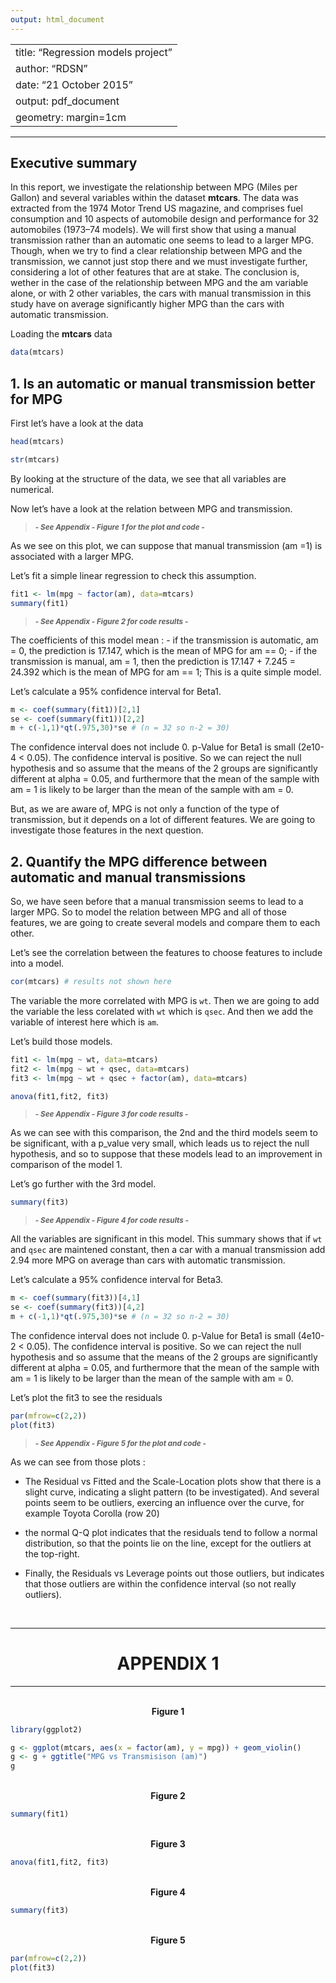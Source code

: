 ```yaml
---
output: html_document
---
```

---
title: "Regression models project"
author: "RDSN"
date: "21 October 2015"
output: pdf_document
geometry: margin=1cm
---

------

\fontsize{10}{1}
\selectfont

## Executive summary

In this report, we investigate the relationship between MPG (Miles per Gallon) and several variables within the dataset **mtcars**. 
The data was extracted from the 1974 Motor Trend US magazine, and comprises fuel consumption and 10 aspects of automobile design and performance for 32 automobiles (1973–74 models). 
We will first show that using a manual transmission rather than an automatic one seems to lead to a larger MPG.
Though, when we try to find a clear relationship between MPG and the transmission, we cannot just stop there and we must investigate further, considering a lot of other features that are at stake.
The conclusion is, wether in the case of the relationship between MPG and the am variable alone, or with 2 other variables, the cars with manual transmission in this study have on average significantly higher MPG than the cars with automatic transmission.

Loading the **mtcars** data
```r
data(mtcars)
```

## 1. Is an automatic or manual transmission better for MPG

First let's have a look at the data
```r
head(mtcars)
```

```r
str(mtcars)
```
By looking at the structure of the data, we see that all variables are numerical.

Now let's have a look at the relation between MPG and transmission.            

   
 > ^_**- See Appendix - Figure 1 for the plot and code -**_^
 
As we see on this plot, we can suppose that manual transmission (am =1) is associated with a larger MPG.

Let's fit a simple linear regression to check this assumption.
```r
fit1 <- lm(mpg ~ factor(am), data=mtcars)
summary(fit1)
```
 > ^_**- See Appendix - Figure 2 for code results -**_^
  
The coefficients of this model mean :
- if the transmission is automatic, am = 0, the prediction is 17.147, which is the mean of MPG for am == 0;
- if the transmission is manual, am = 1, then the prediction is 17.147 + 7.245 = 24.392 which is the mean of MPG for am == 1;
This is a quite simple model.

Let's calculate a 95% confidence interval for Beta1.
```r
m <- coef(summary(fit1))[2,1]
se <- coef(summary(fit1))[2,2]
m + c(-1,1)*qt(.975,30)*se # (n = 32 so n-2 = 30)
```
The confidence interval does not include 0. p-Value for Beta1 is small (2e10-4 < 0.05). The confidence interval is positive. 
So we can reject the null hypothesis and so assume that the means of the 2 groups are significantly different at alpha = 0.05, and furthermore that the mean of the sample with am = 1 is likely to be larger than the mean of the sample with am = 0.

But, as we are aware of, MPG is not only a function of the type of transmission, but it depends on a lot of different features. We are going to investigate those features in the next question.

\pagebreak

## 2. Quantify the MPG difference between automatic and manual transmissions

So, we have seen before that a manual transmission seems to lead to a larger MPG.
So to model the relation between MPG and all of those features, we are going to create several models and compare them to each other.

Let's see the correlation between the features to choose features to include into a model.
```r
cor(mtcars) # results not shown here
```
The variable the more correlated with MPG is `wt`.
Then we are going to add the variable the less corelated with `wt` which is `qsec`. And then we add the variable of interest here which is `am`.

Let's build those models.
```r
fit1 <- lm(mpg ~ wt, data=mtcars)
fit2 <- lm(mpg ~ wt + qsec, data=mtcars)
fit3 <- lm(mpg ~ wt + qsec + factor(am), data=mtcars)

anova(fit1,fit2, fit3)
```
 > ^_**- See Appendix - Figure 3 for code results -**_^
  
As we can see with this comparison, the 2nd and the third models seem to be significant, with a p_value very small, which leads us to reject the null hypothesis, and so to suppose that these models lead to an improvement in comparison of the model 1.

Let's go further with the 3rd model.
```r
summary(fit3)
```
 > ^_**- See Appendix - Figure 4 for code results -**_^ 
  
All the variables are significant in this model.
This summary shows that if `wt` and `qsec` are maintened constant, then a car with a manual transmission add 2.94 more MPG on average than cars with automatic transmission.   

Let's calculate a 95% confidence interval for Beta3.
```r
m <- coef(summary(fit3))[4,1]
se <- coef(summary(fit3))[4,2]
m + c(-1,1)*qt(.975,30)*se # (n = 32 so n-2 = 30)
```
The confidence interval does not include 0. p-Value for Beta1 is small (4e10-2 < 0.05). The confidence interval is positive. 
So we can reject the null hypothesis and so assume that the means of the 2 groups are significantly different at alpha = 0.05, and furthermore that the mean of the sample with am = 1 is likely to be larger than the mean of the sample with am = 0.

Let's plot the fit3 to see the residuals
```r
par(mfrow=c(2,2))
plot(fit3)
```
 > ^_**- See Appendix - Figure 5 for the plot and code -**_^  
  
As we can see from those plots :

 - The Residual vs Fitted and the Scale-Location plots show that there is a slight curve, indicating a slight pattern (to be investigated). And several points seem to be outliers, exercing an influence over the curve, for example Toyota Corolla (row 20)

 - the normal Q-Q plot indicates that the residuals tend to follow a normal distribution, so that the points lie on the line, except for the outliers at the top-right.

 - Finally, the Residuals vs Leverage points out those outliers, but indicates that those outliers are within the confidence interval (so not really outliers).

&nbsp;
&nbsp;
&nbsp;
&nbsp;
&nbsp;
&nbsp;
&nbsp;
&nbsp;

--------------

<center> <h1>APPENDIX 1</h1> </center>

-------
&nbsp;
<center>**Figure 1**</center>
```r
library(ggplot2)

g <- ggplot(mtcars, aes(x = factor(am), y = mpg)) + geom_violin()
g <- g + ggtitle("MPG vs Transmisison (am)")
g
```

&nbsp;
<center>**Figure 2**</center>
```r
summary(fit1)
```
&nbsp;
<center>**Figure 3**</center>
```r
anova(fit1,fit2, fit3)
```
&nbsp;
<center>**Figure 4**</center>
```r
summary(fit3)
```
&nbsp;
<center>**Figure 5**</center>
```r
par(mfrow=c(2,2))
plot(fit3)
```


